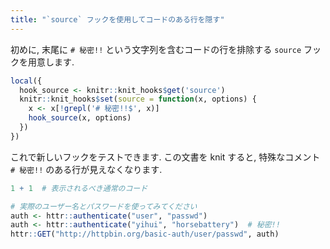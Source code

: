 ```yaml
---
title: "`source` フックを使用してコードのある行を隠す"
---
```


初めに, 末尾に `# 秘密!!` という文字列を含むコードの行を排除する `source` フックを用意します.

```r
local({
  hook_source <- knitr::knit_hooks$get('source')
  knitr::knit_hooks$set(source = function(x, options) {
    x <- x[!grepl('# 秘密!!$', x)]
    hook_source(x, options)
  })
})
```

これで新しいフックをテストできます. この文書を knit すると, 特殊なコメント `# 秘密!!` のある行が見えなくなります.

```r
1 + 1  # 表示されるべき通常のコード

# 実際のユーザー名とパスワードを使ってみてください
auth <- httr::authenticate("user", "passwd")
auth <- httr::authenticate("yihui", "horsebattery")  # 秘密!!
httr::GET("http://httpbin.org/basic-auth/user/passwd", auth)
```
